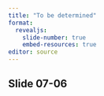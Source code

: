 ```yaml
---
title: "To be determined"
format: 
  revealjs:
    slide-number: true
    embed-resources: true
editor: source
---
```


## Slide 07-06

::: notes

:::

